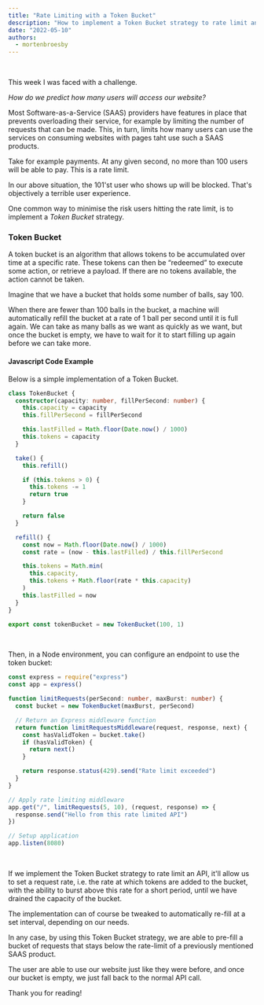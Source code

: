 ```yaml
---
title: "Rate Limiting with a Token Bucket"
description: "How to implement a Token Bucket strategy to rate limit an API"
date: "2022-05-10"
authors:
  - mortenbroesby
---
```


<br />

This week I was faced with a challenge.

_How do we predict how many users will access our website?_

Most Software-as-a-Service (SAAS) providers have features in place that prevents overloading their service, for example by limiting the number of requests that can be made.
This, in turn, limits how many users can use the services on consuming websites with pages taht use such a SAAS products.

Take for example payments. At any given second, no more than 100 users will be able to pay. This is a rate limit.

In our above situation, the 101'st user who shows up will be blocked. That's objectively a terrible user experience.

One common way to minimise the risk users hitting the rate limit, is to implement a _Token Bucket_ strategy.

### Token Bucket

A token bucket is an algorithm that allows tokens to be accumulated over time at a specific rate.
These tokens can then be “redeemed” to execute some action, or retrieve a payload. If there are no tokens available, the action cannot be taken.

Imagine that we have a bucket that holds some number of balls, say 100.

When there are fewer than 100 balls in the bucket, a machine will automatically refill the bucket
at a rate of 1 ball per second until it is full again. We can take as many balls as we want as
quickly as we want, but once the bucket is empty, we have to wait for it to start filling up again
before we can take more.

#### Javascript Code Example

Below is a simple implementation of a Token Bucket.

```typescript
class TokenBucket {
  constructor(capacity: number, fillPerSecond: number) {
    this.capacity = capacity
    this.fillPerSecond = fillPerSecond

    this.lastFilled = Math.floor(Date.now() / 1000)
    this.tokens = capacity
  }

  take() {
    this.refill()

    if (this.tokens > 0) {
      this.tokens -= 1
      return true
    }

    return false
  }

  refill() {
    const now = Math.floor(Date.now() / 1000)
    const rate = (now - this.lastFilled) / this.fillPerSecond

    this.tokens = Math.min(
      this.capacity,
      this.tokens + Math.floor(rate * this.capacity)
    )
    this.lastFilled = now
  }
}

export const tokenBucket = new TokenBucket(100, 1)
```

<br />

Then, in a Node environment, you can configure an endpoint to use the token bucket:

```typescript
const express = require("express")
const app = express()

function limitRequests(perSecond: number, maxBurst: number) {
  const bucket = new TokenBucket(maxBurst, perSecond)

  // Return an Express middleware function
  return function limitRequestsMiddleware(request, response, next) {
    const hasValidToken = bucket.take()
    if (hasValidToken) {
      return next()
    }

    return response.status(429).send("Rate limit exceeded")
  }
}

// Apply rate limiting middleware
app.get("/", limitRequests(5, 10), (request, response) => {
  response.send("Hello from this rate limited API")
})

// Setup application
app.listen(8080)
```

<br />

If we implement the Token Bucket strategy to rate limit an API, it'll allow us to set a request rate, i.e. the rate at which tokens are added to the bucket,
with the ability to burst above this rate for a short period, until we have drained the capacity of the bucket.

The implementation can of course be tweaked to automatically re-fill at a set interval, depending on our needs.

In any case, by using this Token Bucket strategy, we are able to pre-fill a bucket of requests that stays below the rate-limit
of a previously mentioned SAAS product.

The user are able to use our website just like they were before, and once our bucket is empty, we just fall back to the normal API call.

Thank you for reading!
